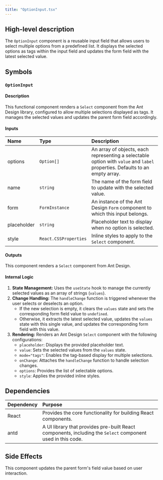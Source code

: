 ```yaml
---
title: "OptionInput.tsx"
---
```


## High-level description
The `OptionInput` component is a reusable input field that allows users to select multiple options from a predefined list. It displays the selected options as tags within the input field and updates the form field with the latest selected value.

## Symbols

### `OptionInput`
#### Description
This functional component renders a `Select` component from the Ant Design library, configured to allow multiple selections displayed as tags. It manages the selected values and updates the parent form field accordingly.

#### Inputs
| Name | Type | Description |
|:-----|:-----|:------------|
| options | `Option[]` | An array of objects, each representing a selectable option with `value` and `label` properties. Defaults to an empty array. |
| name | `string` | The name of the form field to update with the selected value. |
| form | `FormInstance` | An instance of the Ant Design `Form` component to which this input belongs. |
| placeholder | `string` | Placeholder text to display when no option is selected. |
| style | `React.CSSProperties` | Inline styles to apply to the `Select` component. |

#### Outputs
This component renders a `Select` component from Ant Design.

#### Internal Logic
1. **State Management:** Uses the `useState` hook to manage the currently selected values as an array of strings (`values`).
2. **Change Handling:** The `handleChange` function is triggered whenever the user selects or deselects an option.
    - If the new selection is empty, it clears the `values` state and sets the corresponding form field value to `undefined`.
    - Otherwise, it extracts the latest selected value, updates the `values` state with this single value, and updates the corresponding form field with this value.
3. **Rendering:** Renders an Ant Design `Select` component with the following configurations:
    - `placeholder`: Displays the provided placeholder text.
    - `value`: Sets the selected values from the `values` state.
    - `mode="tags"`: Enables the tag-based display for multiple selections.
    - `onChange`: Attaches the `handleChange` function to handle selection changes.
    - `options`: Provides the list of selectable options.
    - `style`: Applies the provided inline styles.

## Dependencies
| Dependency | Purpose |
|:-----------|:--------|
| React | Provides the core functionality for building React components. |
| antd | A UI library that provides pre-built React components, including the `Select` component used in this code. |

## Side Effects
This component updates the parent form's field value based on user interaction.
